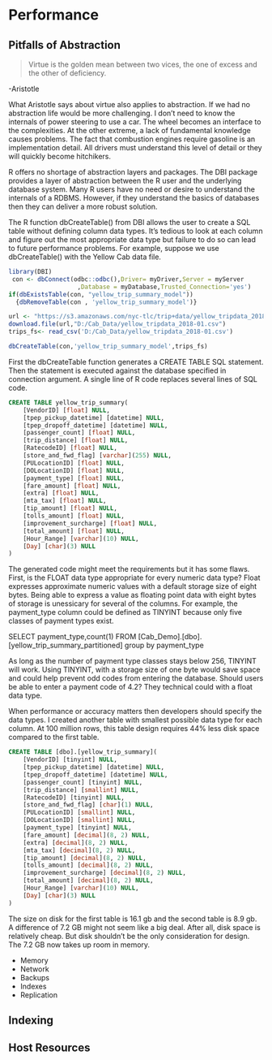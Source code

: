 # Performance

## Pitfalls of Abstraction

> Virtue is the golden mean between two vices, the one of excess and the other of deficiency.

-Aristotle

What Aristotle says about virtue also applies to abstraction.  If we had no abstraction life would be more challenging.  I don't need to know the internals of power steering to use a car.  The wheel becomes an interface to the complexities.  At the other extreme, a lack of fundamental knowledge causes problems.  The fact that combustion engines require gasoline is an implementation detail.  All drivers must understand this level of detail or they will quickly become hitchikers.

R offers no shortage of abstraction layers and packages.  The DBI package provides a layer of abstraction between the R user and the underlying database system.  Many R users have no need or desire to understand the internals of a RDBMS.  However, if they understand the basics of databases then they can deliver a more robust solution.

The R function dbCreateTable() from DBI allows the user to create a SQL table without defining column data types.  It's tedious to look at each column and figure out the most appropriate data type but failure to do so can lead to future performance problems.  For example, suppose we use dbCreateTable() with the Yellow Cab data file.

```r
library(DBI)  
 con <- dbConnect(odbc::odbc(),Driver= myDriver,Server = myServer
                   ,Database = myDatabase,Trusted_Connection='yes')
if(dbExistsTable(con, "yellow_trip_summary_model"))
  {dbRemoveTable(con , 'yellow_trip_summary_model')}
```

```r
url <- "https://s3.amazonaws.com/nyc-tlc/trip+data/yellow_tripdata_2018-01.csv"
download.file(url,"D:/Cab_Data/yellow_tripdata_2018-01.csv")
trips_fs<- read_csv('D:/Cab_Data/yellow_tripdata_2018-01.csv')

dbCreateTable(con,'yellow_trip_summary_model',trips_fs)
```

First the dbCreateTable function generates a CREATE TABLE SQL statement.  Then the statement is executed against the database specified in connection argument.  A single line of R code replaces several lines of SQL code.

```sql
CREATE TABLE yellow_trip_summary(
	[VendorID] [float] NULL,
	[tpep_pickup_datetime] [datetime] NULL,
	[tpep_dropoff_datetime] [datetime] NULL,
	[passenger_count] [float] NULL,
	[trip_distance] [float] NULL,
	[RatecodeID] [float] NULL,
	[store_and_fwd_flag] [varchar](255) NULL,
	[PULocationID] [float] NULL,
	[DOLocationID] [float] NULL,
	[payment_type] [float] NULL,
	[fare_amount] [float] NULL,
	[extra] [float] NULL,
	[mta_tax] [float] NULL,
	[tip_amount] [float] NULL,
	[tolls_amount] [float] NULL,
	[improvement_surcharge] [float] NULL,
	[total_amount] [float] NULL,
	[Hour_Range] [varchar](10) NULL,
	[Day] [char](3) NULL
) 
```

The generated code might meet the requirements but it has some flaws.  First, is the FLOAT data type appropriate for every numeric data type?  Float expresses approximate numeric values with a default storage size of eight bytes.  Being able to express a value as floating point data with eight bytes of storage is unessicary for several of the columns.  For example, the payment_type column could be defined as TINYINT because only five classes of payment types exist. 

SELECT payment_type,count(1)
  FROM [Cab_Demo].[dbo].[yellow_trip_summary_partitioned]
  group by payment_type

As long as the number of payment type classes stays below 256, TINYINT will work.  Using TINYINT, with a storage size of one byte would save space and could help prevent odd codes from entering the database.  Should users be able to enter a payment code of 4.2?  They technical could with a float data type.

When performance or accuracy matters then developers should specify the data types.  I created another table with smallest possible data type for each column.  At 100 million rows, this table design requires 44% less disk space compared to the first table.

```sql
CREATE TABLE [dbo].[yellow_trip_summary](
	[VendorID] [tinyint] NULL,
	[tpep_pickup_datetime] [datetime] NULL,
	[tpep_dropoff_datetime] [datetime] NULL,
	[passenger_count] [tinyint] NULL,
	[trip_distance] [smallint] NULL,
	[RatecodeID] [tinyint] NULL,
	[store_and_fwd_flag] [char](1) NULL,
	[PULocationID] [smallint] NULL,
	[DOLocationID] [smallint] NULL,
	[payment_type] [tinyint] NULL,
	[fare_amount] [decimal](8, 2) NULL,
	[extra] [decimal](8, 2) NULL,
	[mta_tax] [decimal](8, 2) NULL,
	[tip_amount] [decimal](8, 2) NULL,
	[tolls_amount] [decimal](8, 2) NULL,
	[improvement_surcharge] [decimal](8, 2) NULL,
	[total_amount] [decimal](8, 2) NULL,
	[Hour_Range] [varchar](10) NULL,
	[Day] [char](3) NULL
)
```


The size on disk for the first table is 16.1 gb and the second table is 8.9 gb. A difference of 7.2 GB might not seem like a big deal.  After all, disk space is relatively cheap. But disk shouldn't be the only consideration for design.  The 7.2 GB now takes up room in memory.  

 * Memory
  * Network
  * Backups
  * Indexes
  * Replication



## Indexing

## Host Resources
